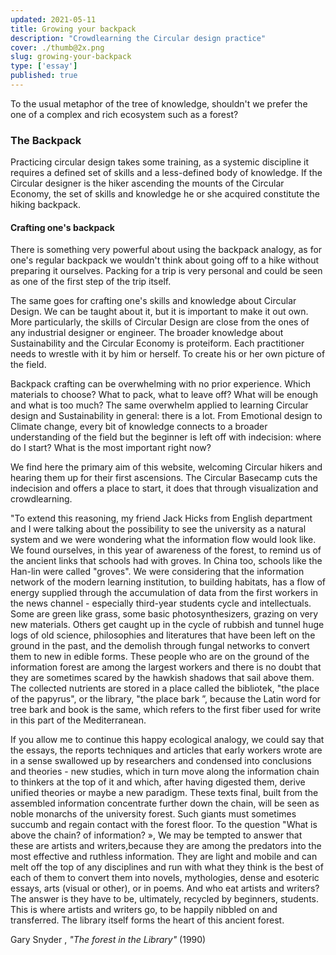 ```yaml
---
updated: 2021-05-11
title: Growing your backpack
description: "Crowdlearning the Circular design practice"
cover: ./thumb@2x.png
slug: growing-your-backpack
type: ['essay']
published: true
---
```


To the usual metaphor of the tree of knowledge, shouldn't we prefer the one of a complex and rich ecosystem such as a forest?

### The Backpack
Practicing circular design takes some training, as a systemic discipline it requires a defined set of skills and a less-defined body of knowledge. If the Circular designer is the hiker ascending the mounts of the Circular Economy, the set of skills and knowledge he or she acquired constitute the hiking backpack. 

<FullWidthImage width="980px"  alt="The Backpack" src="https://res.cloudinary.com/thisisatriumph/image/upload/v1633979969/Backpack_lvxtli.png" alt="An ever-growing backpack"/>

#### Crafting one's backpack 

There is something very powerful about using the backpack analogy, as for one's regular backpack we wouldn't think about going off to a hike without preparing it ourselves. Packing for a trip is very personal and could be seen as one of the first step of the trip itself. 

The same goes for crafting one's skills and knowledge about Circular Design. We can be taught about it, but it is important to make it out own. More particularly, the skills of Circular Design are close from the ones of any industrial designer or engineer. The broader knowledge about Sustainability and the Circular Economy is proteiform. Each practitioner needs to wrestle with it by him or herself. To create his or her own picture of the field. 

Backpack crafting can be overwhelming with no prior experience. Which materials to choose? What to pack, what to leave off? What will be enough and what is too much? 
The same overwhelm applied to learning Circular design and Sustainability in general: there is a lot. From Emotional design to Climate change, every bit of knowledge connects to a broader understanding of the field but the beginner is left off with indecision: where do I start? What is the most important right now? 

We find here the primary aim of this website, welcoming Circular hikers and hearing them up for their first ascensions. The Circular Basecamp cuts the indecision and offers a place to start, it does that through visualization and crowdlearning. 

<SimpleCard width="700px">

<p> "To extend this reasoning, my friend Jack Hicks from English department and I were talking about the possibility to see the university as a natural system and we were wondering what the information flow would look like. We found ourselves, in this year of awareness of the forest, to remind us of the ancient links that schools had with groves. In China too, schools like the Han-lin were called "groves". We were considering that the information network of the modern learning institution, to building habitats, has a flow of energy supplied through the accumulation of data from the first workers in the news channel - especially third-year students cycle and intellectuals. Some are green like grass, some basic photosynthesizers, grazing on very new materials. Others get caught up in the cycle of rubbish and tunnel huge logs of old science, philosophies and literatures that have been left on the ground in the past, and the demolish through fungal networks to convert them to new in edible forms. These people who are on the ground of the information forest are among the largest workers and there is no doubt that they are sometimes scared by the hawkish shadows that sail above them. The collected nutrients are stored in a place called the bibliotek, "the place of the papyrus", or the library, "the place bark ”, because the Latin word for tree bark and book is the same, which refers to the first fiber used for write in this part of the Mediterranean. 
	
If you allow me to continue this happy ecological analogy, we could say that the essays, the reports techniques and articles that early workers wrote are in a sense swallowed up by researchers and condensed into conclusions and theories - new studies, which in turn move along the information chain to thinkers at the top of it and which, after having  digested them, derive unified theories or maybe a new paradigm. These texts final, built from the assembled information concentrate further down the chain, will be seen as noble monarchs of the university forest. Such giants must sometimes succumb and regain contact with the forest floor. To the question "What is above the chain? of information? », We may be tempted to answer that these are artists and writers,because they are among the predators into the most effective and ruthless information. They are light and mobile and can melt off the top of any disciplines and run with what they think is the best of each of them to convert them into novels, mythologies, dense and esoteric essays, arts (visual or other), or in poems. And who eat artists and writers? The answer is they have to be, ultimately, recycled by beginners, students. This is where artists and writers go, to be happily nibbled on and transferred. The library itself forms the heart of this ancient forest.
	
Gary Snyder , *"The forest in the Library"* (1990)</p>

</SimpleCard>
